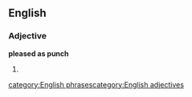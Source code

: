 ==English==
===Adjective===
'''pleased as punch''' {{not comparable}}
#{{alternative spelling of|[[pleased as Punch]]}}
[[category:English phrases]][[category:English adjectives]]